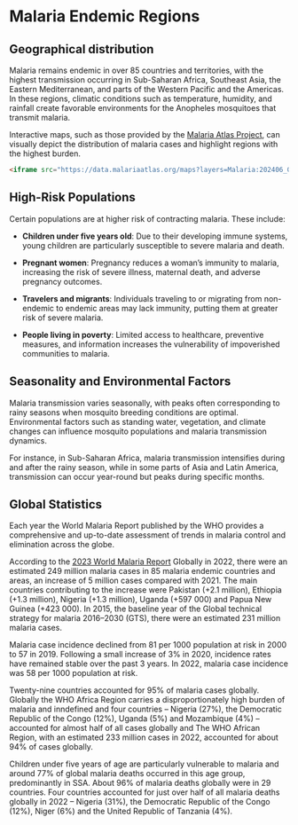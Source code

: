 # Malaria Endemic Regions

## Geographical distribution

Malaria remains endemic in over 85 countries and territories, with the highest transmission occurring in Sub-Saharan Africa, Southeast Asia, the Eastern Mediterranean, and parts of the Western Pacific and the Americas. In these regions, climatic conditions such as temperature, humidity, and rainfall create favorable environments for the Anopheles mosquitoes that transmit malaria.

Interactive maps, such as those provided by the [Malaria Atlas Project](https://malariaatlas.org/), can visually depict the distribution of malaria cases and highlight regions with the highest burden.

```html 
<iframe src="https://data.malariaatlas.org/maps?layers=Malaria:202406_Global_Pf_Parasite_Rate" style="border:none; height:600px;"></iframe>
``` 

## High-Risk Populations

Certain populations are at higher risk of contracting malaria. These include:

-   **Children under five years old**: Due to their developing immune systems, young children are particularly susceptible to severe malaria and death.

-   **Pregnant women**: Pregnancy reduces a woman's immunity to malaria, increasing the risk of severe illness, maternal death, and adverse pregnancy outcomes.

-   **Travelers and migrants**: Individuals traveling to or migrating from non-endemic to endemic areas may lack immunity, putting them at greater risk of severe malaria.

-   **People living in poverty**: Limited access to healthcare, preventive measures, and information increases the vulnerability of impoverished communities to malaria.

## Seasonality and Environmental Factors

Malaria transmission varies seasonally, with peaks often corresponding to rainy seasons when mosquito breeding conditions are optimal. Environmental factors such as standing water, vegetation, and climate changes can influence mosquito populations and malaria transmission dynamics.

For instance, in Sub-Saharan Africa, malaria transmission intensifies during and after the rainy season, while in some parts of Asia and Latin America, transmission can occur year-round but peaks during specific months.

## Global Statistics

Each year the World Malaria Report published by the WHO provides a comprehensive and up-to-date assessment of trends in malaria control and elimination across the globe.

According to the [2023 World Malaria Report](https://www.who.int/teams/global-malaria-programme/reports/world-malaria-report-2023) Globally in 2022, there were an estimated 249 million malaria cases in 85 malaria endemic countries and areas, an increase of 5 million cases compared with 2021. The main countries contributing to the increase were Pakistan (+2.1 million), Ethiopia (+1.3 million), Nigeria (+1.3 million), Uganda (+597 000) and Papua New Guinea (+423 000). In 2015, the baseline year of the Global technical strategy for malaria 2016--2030 (GTS), there were an estimated 231 million malaria cases.

Malaria case incidence declined from 81 per 1000 population at risk in 2000 to 57 in 2019. Following a small increase of 3% in 2020, incidence rates have remained stable over the past 3 years. In 2022, malaria case incidence was 58 per 1000 population at risk.

Twenty-nine countries accounted for 95% of malaria cases globally. Globally the WHO Africa Region carries a disproportionately high burden of malaria and inndefined and four countries -- Nigeria (27%), the Democratic Republic of the Congo (12%), Uganda (5%) and Mozambique (4%) -- accounted for almost half of all cases globally and The WHO African Region, with an estimated 233 million cases in 2022, accounted for about 94% of cases globally.

Children under five years of age are particularly vulnerable to malaria and around 77% of global malaria deaths occurred in this age group, predominantly in SSA. About 96% of malaria deaths globally were in 29 countries. Four countries accounted for just over half of all malaria deaths globally in 2022 -- Nigeria (31%), the Democratic Republic of the Congo (12%), Niger (6%) and the United Republic of Tanzania (4%).
